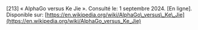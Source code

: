 \[213\]	« AlphaGo versus Ke Jie ». Consulté le: 1 septembre 2024\. \[En ligne\]. Disponible sur: [https://en.wikipedia.org/wiki/AlphaGo\_versus\_Ke\_Jie](https://en.wikipedia.org/wiki/AlphaGo_versus_Ke_Jie)